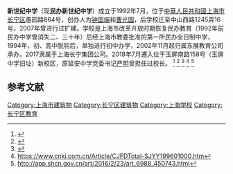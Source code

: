 '''新世纪中学'''（现'''民办新世纪中学'''）成立于1992年7月，位于[[中華人民共和國|中華人民共和國]][[上海市|上海市]][[长宁区|长宁区]]愚园路864号，创办人为[[钟国端|钟国端]]和[[曹光国|曹光国]]，后学校迁至中山西路1245弄16号，2007年曾进行过扩建。学校是上海市改革开放时期恢复民办教育（1992年前民办中学曾消失二、三十年）后经上海市教委批准的第一所民办全日制中学，1994年，初、高中脱钩后，单独进行初中办学，2002年11月起归属东展教育公司承办。2017隶属于上海长宁集团公司。2018年7月遷入位于玉屏南路158号（玉屏中学旧址）新校区，原延安中学党委书记[[严明|严明]]曾担任过校长。
<ref>{{cite web|url=http://roll.sohu.com/20120418/n340858687.shtml|title=沪民办中小学达130余所-搜狐滚动|website=roll.sohu.com}}</ref>
<ref>{{cite web|url=https://new.zlck.com/rmrb/news/KKCAQNDS.html|title=上海诞生首家民办学校 - 《人民日报》（1992年）|website=new.zlck.com}}</ref>
<ref>{{cite journal|url=http://www.cqvip.com/QK/80629X/201317/1005484790.html|title=民办教育如何破茧成蝶|first=|last=金姬|date=2020-10-01|publisher=|journal=新民周刊|issue=17|pages=33–35|via=www.cqvip.com}}</ref>
<ref>https://www.cnki.com.cn/Article/CJFDTotal-SJYY199601000.htm</ref>
<ref>http://app.shcn.gov.cn/art/2016/2/23/art_6988_450743.html{{Dead link}}</ref>

==参考文献==
{{reflist}}

[[Category:上海市建筑物|Category:上海市建筑物]]
[[Category:长宁区建筑物|Category:长宁区建筑物]]
[[Category:上海学校|Category:上海学校]]
[[Category:长宁区教育|Category:长宁区教育]]